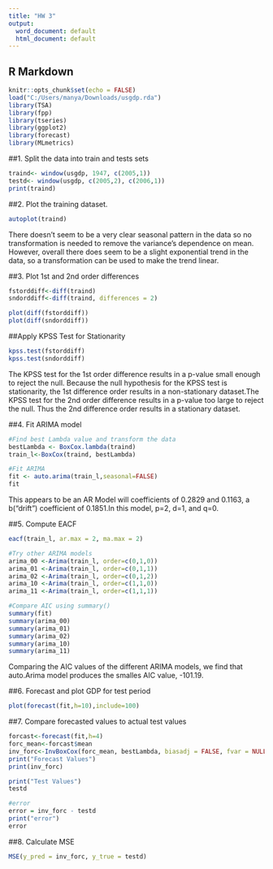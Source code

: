 ---
title: "HW 3"
output:
  word_document: default
  html_document: default
---

## R Markdown

```{r setup, include=FALSE}
knitr::opts_chunk$set(echo = FALSE)
load("C:/Users/manya/Downloads/usgdp.rda")
library(TSA)
library(fpp)
library(tseries)
library(ggplot2)
library(forecast)
library(MLmetrics)
```


##1. Split the data into train and tests sets
```{r split, echo =TRUE}
traind<- window(usgdp, 1947, c(2005,1)) 
testd<- window(usgdp, c(2005,2), c(2006,1)) 
print(traind)

```

##2. Plot the training dataset.
```{r plot train, echo =TRUE}
autoplot(traind)
```

There doesn't seem to be a very clear seasonal pattern in the data so no transformation is needed to remove the variance's dependence on mean. However, overall there does seem to be a slight exponential trend in the data, so a transformation can be used to make the trend linear. 

##3. Plot 1st and 2nd order differences
```{r difference orders, echo =TRUE}
fstorddiff<-diff(traind)
sndorddiff<-diff(traind, differences = 2)

plot(diff(fstorddiff))
plot(diff(sndorddiff))
```

##Apply KPSS Test for Stationarity
```{r KPSS test, echo =TRUE}
kpss.test(fstorddiff)
kpss.test(sndorddiff)
```
The KPSS test for the 1st order difference results in a p-value small enough to reject the null. Because the null hypothesis for the KPSS test is stationarity, the 1st difference order results in a non-stationary dataset.The KPSS test for the 2nd order difference results in a p-value too large to reject the null. Thus the 2nd difference order results in a stationary dataset.

##4. Fit ARIMA model
```{r arima, echo =TRUE}
#Find best Lambda value and transform the data
bestLambda <- BoxCox.lambda(traind)
train_l<-BoxCox(traind, bestLambda)

#Fit ARIMA
fit <- auto.arima(train_l,seasonal=FALSE)
fit
```
This appears to be an AR Model will coefficients of 0.2829 and 0.1163, a b("drift") coefficient of 0.1851.In this model, p=2, d=1, and q=0.

##5. Compute EACF
```{r eacf, echo =TRUE}
eacf(train_l, ar.max = 2, ma.max = 2)

#Try other ARIMA models
arima_00 <-Arima(train_l, order=c(0,1,0))
arima_01 <-Arima(train_l, order=c(0,1,1))
arima_02 <-Arima(train_l, order=c(0,1,2))
arima_10 <-Arima(train_l, order=c(1,1,0))
arima_11 <-Arima(train_l, order=c(1,1,1))

#Compare AIC using summary()
summary(fit)
summary(arima_00)
summary(arima_01)
summary(arima_02)
summary(arima_10)
summary(arima_11)
```
Comparing the AIC values of the different ARIMA models, we find that auto.Arima model produces the smalles AIC value, -101.19.

##6. Forecast and plot GDP for test period
```{r forecast, echo =TRUE}
plot(forecast(fit,h=10),include=100)

```

##7. Compare forecasted values to actual test values
```{r compare_forecast, echo =TRUE}
forcast<-forecast(fit,h=4)
forc_mean<-forcast$mean
inv_forc<-InvBoxCox(forc_mean, bestLambda, biasadj = FALSE, fvar = NULL)
print("Forecast Values")
print(inv_forc)

print("Test Values")
testd 

#error
error = inv_forc - testd
print("error")
error
```

##8. Calculate MSE
```{r sse, echo =TRUE}
MSE(y_pred = inv_forc, y_true = testd)
```